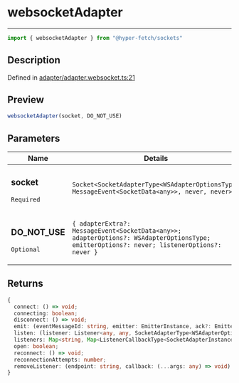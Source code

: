 

# websocketAdapter

<div class="api-docs__separator" data-reactroot="">

---

</div><div class="api-docs__import" data-reactroot="">

```ts
import { websocketAdapter } from "@hyper-fetch/sockets"
```

</div><div class="api-docs__section">

## Description

</div><div class="api-docs__description"><span class="api-docs__do-not-parse">



</span></div><p class="api-docs__definition">

Defined in [adapter/adapter.websocket.ts:21](https://github.com/BetterTyped/hyper-fetch/blob/cc329b91/packages/sockets/src/adapter/adapter.websocket.ts#L21)

</p><div class="api-docs__section">

## Preview

</div><div class="api-docs__preview fn">

```ts
websocketAdapter(socket, DO_NOT_USE)
```

</div><div class="api-docs__section">

## Parameters

</div><div class="api-docs__parameters"><table><thead><tr><th>Name</th><th>Details</th></tr></thead><tbody><tr param-data="socket"><td class="api-docs__param-name required">

### socket 

`Required`

</td><td class="api-docs__param-type">

`Socket<SocketAdapterType<WSAdapterOptionsType, MessageEvent<SocketData<any>>, never, never>>`

</td></tr><tr param-data="DO_NOT_USE"><td class="api-docs__param-name optional">

### DO\_NOT\_USE 

`Optional`

</td><td class="api-docs__param-type">

`{ adapterExtra?: MessageEvent<SocketData<any>>; adapterOptions?: WSAdapterOptionsType; emitterOptions?: never; listenerOptions?: never }`

</td></tr></tbody></table></div><div class="api-docs__section">

## Returns

</div><div class="api-docs__returns">

```ts
{
  connect: () => void;
  connecting: boolean;
  disconnect: () => void;
  emit: (eventMessageId: string, emitter: EmitterInstance, ack?: EmitterAcknowledgeType<any, SocketAdapterType<WSAdapterOptionsType, MessageEvent<SocketData<any>>, never, never>>) => void;
  listen: (listener: Listener<any, any, SocketAdapterType<WSAdapterOptionsType, MessageEvent<SocketData<any>>, never, never>, false>, callback: ListenerCallbackType<SocketAdapterType<WSAdapterOptionsType, MessageEvent<SocketData<any>>, never, never>, any>) => RemoveListenerCallbackType;
  listeners: Map<string, Map<ListenerCallbackType<SocketAdapterInstance, any>, VoidFunction>>;
  open: boolean;
  reconnect: () => void;
  reconnectionAttempts: number;
  removeListener: (endpoint: string, callback: (...args: any) => void) => void;
}
```

</div>